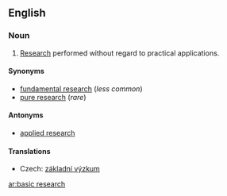 ==English==
{{wikipedia}}
===Noun===
{{en-noun|-|sg=[[basic]] [[research]]}}

# [[research|Research]] performed without regard to practical applications.

====Synonyms====
* [[fundamental research]] (''less common'')
* [[pure research]] (''rare'')

====Antonyms====
* [[applied research]]

====Translations====
{{trans-top|type of research}}
* Czech: [[základní výzkum]] {{m}}
{{trans-mid}}
{{trans-bottom}}

[[ar:basic research]]